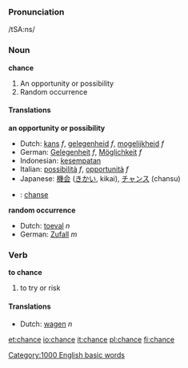 === Pronunciation ===
/tSA:ns/
=== Noun ===
'''chance'''

#An opportunity or possibility
#Random occurrence

==== Translations ====
'''an opportunity or possibility'''
{{top}}
*Dutch: [[kans]] ''f'', [[gelegenheid]] ''f'', [[mogelijkheid]] ''f''
*German: [[Gelegenheit]] ''f'', [[Möglichkeit]] ''f''
*Indonesian: [[sempat|kesempatan]]
*Italian: [[possibilità]] ''f'', [[opportunità]] ''f''
*Japanese: [[機会]] ([[きかい]], kikai), [[チャンス]] (chansu)
{{mid}}
*{{sv}}: [[chanse]]
{{bottom}}

'''random occurrence'''
{{top}}
*Dutch: [[toeval]] ''n''
*German: [[Zufall]] ''m''
{{mid}}
{{bottom}}

===Verb===
'''to chance'''

#to try or risk

==== Translations ====
{{top}}
*Dutch: [[wagen]] ''n''
{{mid}}
{{bottom}}

[[Category:1000 English basic words]]

[[et:chance]]
[[io:chance]]
[[it:chance]]
[[pl:chance]]
[[fi:chance]]